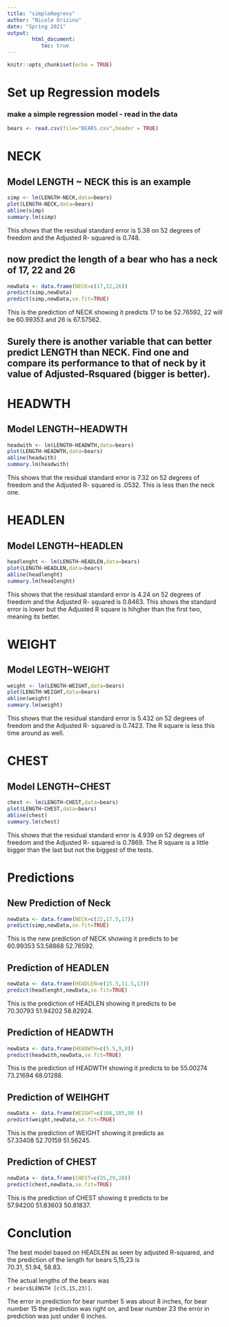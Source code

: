 ```yaml
---
title: "simpleRegress"
author: "Nicole Orizino"
date: "Spring 2021"
output: 
        html_document:
           toc: true
---
```


```r
knitr::opts_chunk$set(echo = TRUE)
```

# Set up Regression models

### make a simple regression model - read in the data

```r
bears <- read.csv(file="BEARS.csv",header = TRUE)
```
# NECK
## Model LENGTH ~ NECK  this is an example  

```r
simp <- lm(LENGTH~NECK,data=bears)
plot(LENGTH~NECK,data=bears)
abline(simp)
summary.lm(simp)
```

This shows that the residual standard error is 5.38 on 52 degrees of freedom and the Adjusted R- squared is 0.748. 

## now predict the length of a bear who has a neck of 17, 22 and 26


```r
newData <- data.frame(NECK=c(17,22,26))
predict(simp,newData)
predict(simp,newData,se.fit=TRUE)
```

This is the prediction of NECK showing it predicts 17 to be 52.76592, 22 will be 60.99353 and 26 is 67.57562.



## Surely there is another variable that can better predict LENGTH than NECK. Find one and compare its performance to that of neck by it value of Adjusted-Rsquared (bigger is better).

# HEADWTH
## Model LENGTH~HEADWTH

```r
headwith <- lm(LENGTH~HEADWTH,data=bears)
plot(LENGTH~HEADWTH,data=bears)
abline(headwith)
summary.lm(headwith)
```

This shows that the residual standard error is 7.32 on 52 degrees of freedom and the Adjusted R- squared is .0532. This is less than the neck one.


# HEADLEN
## Model LENGTH~HEADLEN

```r
headlenght <- lm(LENGTH~HEADLEN,data=bears)
plot(LENGTH~HEADLEN,data=bears)
abline(headlenght)
summary.lm(headlenght)
```

This shows that the residual standard error is 4.24 on 52 degrees of freedom and the Adjusted R- squared is 0.8463. This shows the standard error is lower but the Adjusted R square is hihgher than the first two, meaning its better.


# WEIGHT
## Model LEGTH~WEIGHT

```r
weight <- lm(LENGTH~WEIGHT,data=bears)
plot(LENGTH~WEIGHT,data=bears)
abline(weight)
summary.lm(weight)
```

This shows that the residual standard error is 5.432 on 52 degrees of freedom and the Adjusted R- squared is 0.7423. The R square is less this time around as well.


# CHEST
## Model LENGTH~CHEST

```r
chest <- lm(LENGTH~CHEST,data=bears)
plot(LENGTH~CHEST,data=bears)
abline(chest)
summary.lm(chest)
```

This shows that the residual standard error is 4.939 on 52 degrees of freedom and the Adjusted R- squared is 0.7869. The R square is a little bigger than the last but not the biggest of the tests.




# Predictions


## New Prediction of Neck

```r
newData <- data.frame(NECK=c(22,17.5,17))
predict(simp,newData,se.fit=TRUE)
```

This is the new prediction of NECK showing it predicts to be  
60.99353 53.58868 52.76592.  


## Prediction of HEADLEN

```r
newData <- data.frame(HEADLEN=c(15.5,11.5,13))
predict(headlenght,newData,se.fit=TRUE)
```

This is the prediction of HEADLEN showing it predicts to be  
70.30793 51.94202 58.82924.  


## Prediction of HEADWTH
```r
newData <- data.frame(HEADWTH=c(5.5,9,8))
predict(headwith,newData,se.fit=TRUE)
```

This is the prediction of HEADWTH showing it predicts to be
55.00274 73.21694 68.01288.  


## Prediction of WEIHGHT
```r
newData <- data.frame(WEIGHT=c(166,105,90 ))
predict(weight,newData,se.fit=TRUE)
```

This is the prediction of WEIGHT showing it predicts as  
57.33408 52.70159 51.56245.  



## Prediction of CHEST
```r
newData <- data.frame(CHEST=c(35,29,28))
predict(chest,newData,se.fit=TRUE)
```

This is the prediction of CHEST showing it predicts to be  
57.94200 51.83603 50.81837.  

# Conclution

The best model based on HEADLEN as seen by adjusted R-squared, and the prediction of the length for bears 5,15,23 is   
70.31, 51.94, 58.83.  

The actual lengths of the bears was  
`r bears$LENGTH [c(5,15,23)]`.

The error in prediction for bear number 5 was about 8 inches, for bear number 15 the prediction was right on, and bear number 23 the error in prediction was just under 6 inches.



